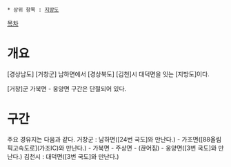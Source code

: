  * 상위 항목 : [[지방도]]

[[목차]]
= 개요 =
[경상남도] [거창군] 남하면에서 [경상북도] [김천]시 대덕면을 잇는 [지방도]이다.

[거창]군 가북면 - 웅양면 구간은 단절되어 있다.

= 구간 =
주요 경유지는 다음과 같다.
거창군 : 남하면([24번 국도]와 만난다.) - 가조면([88올림픽고속도로](가조IC)와 만난다.) - 가북면 - 주상면 - (끊어짐) - 웅양면([3번 국도]와 만난다.)
김천시 : 대덕면([3번 국도]와 만난다.)
